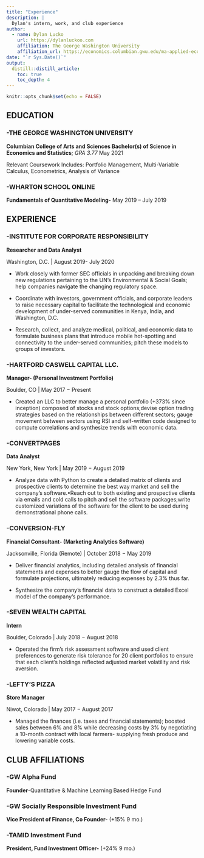 ```yaml
---
title: "Experience"
description: |
  Dylan's intern, work, and club experience
author:
  - name: Dylan Lucko 
    url: https://dylanluckoo.com
    affiliation: The George Washington University
    affiliation_url: https://economics.columbian.gwu.edu/ma-applied-economicss
date: "`r Sys.Date()`"
output: 
  distill::distill_article:
    toc: true
    toc_depth: 4
---
```


```r
knitr::opts_chunk$set(echo = FALSE)
```

## **EDUCATION**

### **-THE GEORGE WASHINGTON UNIVERSITY** 

**Columbian College of Arts and Sciences Bachelor(s) of Science in Economics and Statistics**; *GPA 3.77* May 2021

Relevant Coursework Includes: Portfolio Management, Multi-Variable Calculus, Econometrics, Analysis of Variance

### **-WHARTON SCHOOL ONLINE**

**Fundamentals of Quantitative Modeling-** May 2019 -- July 2019

## **EXPERIENCE**

### **-INSTITUTE FOR CORPORATE RESPONSIBILITY** 

**Researcher and Data Analyst**

Washington, D.C. \| August 2019- July 2020

-   Work closely with former SEC officials in unpacking and breaking down new regulations pertaining to the UN's Environmental & Social Goals; help companies navigate the changing regulatory space.

-   Coordinate with investors, government officials, and corporate leaders to raise necessary capital to facilitate the technological and economic development of under-served communities in Kenya, India, and Washington, D.C.

-   Research, collect, and analyze medical, political, and economic data to formulate business plans that introduce mobile hot-spotting and connectivity to the under-served communities; pitch these models to groups of investors. 

### **-HARTFORD CASWELL CAPITAL LLC.** 

**Manager- (Personal Investment Portfolio)**

Boulder, CO \| May 2017 − Present 

-   Created an LLC to better manage a personal portfolio (+373% since inception) composed of stocks and stock options;devise option trading strategies based on the relationships between different sectors; gauge movement between sectors using RSI and self-written code designed to compute correlations and synthesize trends with economic data.

### **-CONVERTPAGES** 

**Data Analyst**

New York, New York \| May 2019 − August 2019

-   Analyze data with Python to create a detailed matrix of clients and prospective clients to determine the best way market and sell the company's software.•Reach out to both existing and prospective clients via emails and cold calls to pitch and sell the software packages;write customized variations of the software for the client to be used during demonstrational phone calls.

### **-CONVERSION-FLY** 

**Financial Consultant- (Marketing Analytics Software)**

Jacksonville, Florida (Remote) \| October 2018 − May 2019 

-   Deliver financial analytics, including detailed analysis of financial statements and expenses to better gauge the flow of capital and formulate projections, ultimately reducing expenses by 2.3% thus far.

-   Synthesize the company's financial data to construct a detailed Excel model of the company's performance.

### **-SEVEN WEALTH CAPITAL** 

**Intern**

Boulder, Colorado \| July 2018 − August 2018 

-   Operated the firm's risk assessment software and used client preferences to generate risk tolerance for 20 client portfolios to ensure that each client's holdings reflected adjusted market volatility and risk aversion.

### **-LEFTY'S PIZZA** 

**Store Manager**

Niwot, Colorado \| May 2017 − August 2017 

-   Managed the finances (i.e. taxes and financial statements); boosted sales between 6% and 8% while decreasing costs by 3% by negotiating a 10-month contract with local farmers- supplying fresh produce and lowering variable costs. 

## CLUB AFFILIATIONS

### **-GW Alpha Fund**

**Founder**-Quantitative & Machine Learning Based Hedge Fund

### **-GW Socially Responsible Investment Fund** 

**Vice President of Finance, Co Founder-** (+15% 9 mo.)

### **-TAMID Investment Fund** 

**President, Fund Investment Officer-** (+24% 9 mo.)
